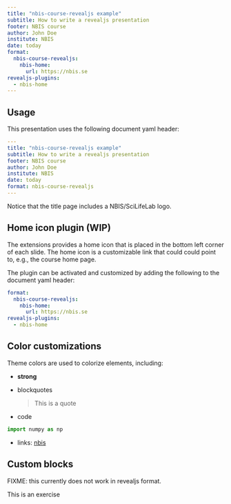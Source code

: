 ```yaml
---
title: "nbis-course-revealjs example"
subtitle: How to write a revealjs presentation
footer: NBIS course
author: John Doe
institute: NBIS
date: today
format:
  nbis-course-revealjs:
    nbis-home:
      url: https://nbis.se
revealjs-plugins:
  - nbis-home
---
```


## Usage

This presentation uses the following document yaml header:

```yaml
---
title: "nbis-course-revealjs example"
subtitle: How to write a revealjs presentation
footer: NBIS course
author: John Doe
institute: NBIS
date: today
format: nbis-course-revealjs
---
```

Notice that the title page includes a NBIS/SciLifeLab logo.

## Home icon plugin (WIP)

The extensions provides a home icon that is placed in the bottom left
corner of each slide. The home icon is a customizable link that could
could point to, e.g., the course home page.

The plugin can be activated and customized by adding the following to
the document yaml header:

```yaml
format:
  nbis-course-revealjs:
    nbis-home:
      url: https://nbis.se
revealjs-plugins:
  - nbis-home
```

## Color customizations

Theme colors are used to colorize elements, including:

- **strong**

- blockquotes

    > This is a quote

- code

```python
import numpy as np
```

- links: [nbis](https://nbis.se/)

## Custom blocks

FIXME: this currently does not work in revealjs format.

:::{.callout-exercise}

This is an exercise

:::
